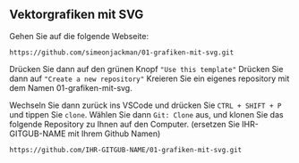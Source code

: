 
<Chapter>

## Vektorgrafiken mit SVG

<Example title="Auftrag">

Gehen Sie auf die folgende Webseite:

```text
https://github.com/simeonjackman/01-grafiken-mit-svg.git
```

Drücken Sie dann auf den grünen Knopf `"Use this template"` Drücken Sie dann auf
`"Create a new repository"` Kreieren Sie ein eigenes repository mit dem Namen
01-grafiken-mit-svg.

Wechseln Sie dann zurück ins VSCode und drücken Sie `CTRL + SHIFT + P` und
tippen Sie `clone`. Wählen Sie dann `Git: Clone` aus, und klonen Sie das
folgende Repository zu Ihnen auf den Computer. (ersetzen Sie IHR-GITGUB-NAME mit
Ihrem Github Namen)

```text
https://github.com/IHR-GITGUB-NAME/01-grafiken-mit-svg.git
```

</Example>

</Chapter>
